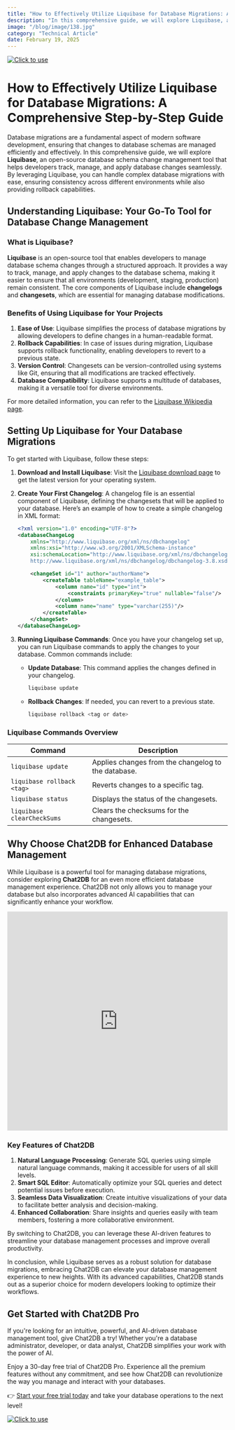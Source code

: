```yaml
---
title: "How to Effectively Utilize Liquibase for Database Migrations: A Comprehensive Step-by-Step Guide"
description: "In this comprehensive guide, we will explore Liquibase, an open-source database schema change management tool that helps developers track, manage, and apply database changes seamlessly."
image: "/blog/image/138.jpg"
category: "Technical Article"
date: February 19, 2025
---
```

[![Click to use](/image/blog/bg/chat2db1.png)](https://app.chat2db.ai/)
# How to Effectively Utilize Liquibase for Database Migrations: A Comprehensive Step-by-Step Guide


<Authors date="February 19, 2025">
  <Author name="Ethan Clarke" link="https://chat2db.ai" />
</Authors>

Database migrations are a fundamental aspect of modern software development, ensuring that changes to database schemas are managed efficiently and effectively. In this comprehensive guide, we will explore **Liquibase**, an open-source database schema change management tool that helps developers track, manage, and apply database changes seamlessly. By leveraging Liquibase, you can handle complex database migrations with ease, ensuring consistency across different environments while also providing rollback capabilities.

## Understanding Liquibase: Your Go-To Tool for Database Change Management

### What is Liquibase?

**Liquibase** is an open-source tool that enables developers to manage database schema changes through a structured approach. It provides a way to track, manage, and apply changes to the database schema, making it easier to ensure that all environments (development, staging, production) remain consistent. The core components of Liquibase include **changelogs** and **changesets**, which are essential for managing database modifications.

### Benefits of Using Liquibase for Your Projects

1. **Ease of Use**: Liquibase simplifies the process of database migrations by allowing developers to define changes in a human-readable format.
2. **Rollback Capabilities**: In case of issues during migration, Liquibase supports rollback functionality, enabling developers to revert to a previous state.
3. **Version Control**: Changesets can be version-controlled using systems like Git, ensuring that all modifications are tracked effectively.
4. **Database Compatibility**: Liquibase supports a multitude of databases, making it a versatile tool for diverse environments.

For more detailed information, you can refer to the [Liquibase Wikipedia page](https://en.wikipedia.org/wiki/Liquibase).

## Setting Up Liquibase for Your Database Migrations

To get started with Liquibase, follow these steps:

1. **Download and Install Liquibase**: Visit the [Liquibase download page](https://www.liquibase.org/download) to get the latest version for your operating system.

2. **Create Your First Changelog**: A changelog file is an essential component of Liquibase, defining the changesets that will be applied to your database. Here’s an example of how to create a simple changelog in XML format:

   ```xml
   <?xml version="1.0" encoding="UTF-8"?>
   <databaseChangeLog
       xmlns="http://www.liquibase.org/xml/ns/dbchangelog"
       xmlns:xsi="http://www.w3.org/2001/XMLSchema-instance"
       xsi:schemaLocation="http://www.liquibase.org/xml/ns/dbchangelog
       http://www.liquibase.org/xml/ns/dbchangelog/dbchangelog-3.8.xsd">

       <changeSet id="1" author="authorName">
           <createTable tableName="example_table">
               <column name="id" type="int">
                   <constraints primaryKey="true" nullable="false"/>
               </column>
               <column name="name" type="varchar(255)"/>
           </createTable>
       </changeSet>
   </databaseChangeLog>
   ```

3. **Running Liquibase Commands**: Once you have your changelog set up, you can run Liquibase commands to apply the changes to your database. Common commands include:

   - **Update Database**: This command applies the changes defined in your changelog.
     ```sh
     liquibase update
     ```

   - **Rollback Changes**: If needed, you can revert to a previous state.
     ```sh
     liquibase rollback <tag or date>
     ```

### Liquibase Commands Overview

| Command         | Description                                           |
|------------------|-------------------------------------------------------|
| `liquibase update` | Applies changes from the changelog to the database. |
| `liquibase rollback <tag>` | Reverts changes to a specific tag.             |
| `liquibase status` | Displays the status of the changesets.              |
| `liquibase clearCheckSums` | Clears the checksums for the changesets.       |

## Why Choose Chat2DB for Enhanced Database Management

While Liquibase is a powerful tool for managing database migrations, consider exploring **Chat2DB** for an even more efficient database management experience. Chat2DB not only allows you to manage your database but also incorporates advanced AI capabilities that can significantly enhance your workflow. 

<iframe width="100%" height="500" src="https://www.youtube.com/embed/bsg3yF7al_I?si=60QprvANg_nd1U-8" title="YouTube video player" frameborder="0" allow="accelerometer; autoplay; clipboard-write; encrypted-media; gyroscope; picture-in-picture; web-share" referrerpolicy="strict-origin-when-cross-origin" allowfullscreen></iframe>

### Key Features of Chat2DB

1. **Natural Language Processing**: Generate SQL queries using simple natural language commands, making it accessible for users of all skill levels.
2. **Smart SQL Editor**: Automatically optimize your SQL queries and detect potential issues before execution.
3. **Seamless Data Visualization**: Create intuitive visualizations of your data to facilitate better analysis and decision-making.
4. **Enhanced Collaboration**: Share insights and queries easily with team members, fostering a more collaborative environment.

By switching to Chat2DB, you can leverage these AI-driven features to streamline your database management processes and improve overall productivity.

In conclusion, while Liquibase serves as a robust solution for database migrations, embracing Chat2DB can elevate your database management experience to new heights. With its advanced capabilities, Chat2DB stands out as a superior choice for modern developers looking to optimize their workflows.

## Get Started with Chat2DB Pro

If you're looking for an intuitive, powerful, and AI-driven database management tool, give Chat2DB a try! Whether you're a database administrator, developer, or data analyst, Chat2DB simplifies your work with the power of AI.

Enjoy a 30-day free trial of Chat2DB Pro. Experience all the premium features without any commitment, and see how Chat2DB can revolutionize the way you manage and interact with your databases.

👉 [Start your free trial today](https://app.chat2db.ai/) and take your database operations to the next level!

[![Click to use](/image/blog/bg/chat2db.jpg)](https://app.chat2db.ai/)